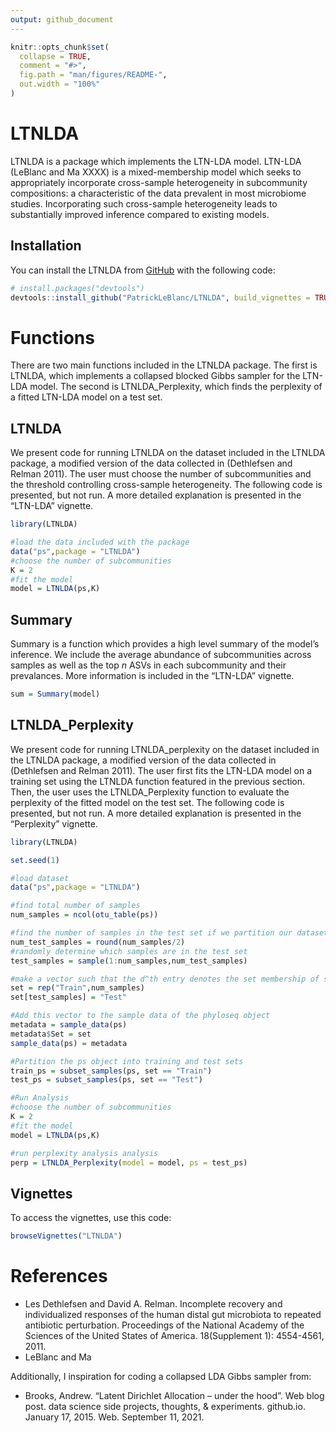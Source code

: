```yaml
---
output: github_document
---
```


<!-- README.md is generated from README.Rmd. Please edit that file -->

```r
knitr::opts_chunk$set(
  collapse = TRUE,
  comment = "#>",
  fig.path = "man/figures/README-",
  out.width = "100%"
)
```

# LTNLDA

<!-- badges: start -->
<!-- badges: end -->

LTNLDA is a package which implements the LTN-LDA model. LTN-LDA (LeBlanc and Ma XXXX) is a mixed-membership model which seeks to appropriately incorporate cross-sample heterogeneity in subcommunity compositions: a characteristic of the data prevalent in most microbiome studies.  Incorporating such cross-sample heterogeneity leads to substantially improved inference compared to existing models. 

## Installation

You can install the LTNLDA from [GitHub](https://github.com/) with the following code:

``` r
# install.packages("devtools")
devtools::install_github("PatrickLeBlanc/LTNLDA", build_vignettes = TRUE)
```
# Functions

There are two main functions included in the LTNLDA package.  The first is LTNLDA, which implements a collapsed blocked Gibbs sampler for the LTN-LDA model.  The second is LTNLDA_Perplexity, which finds the perplexity of a fitted LTN-LDA model on a test set.

## LTNLDA

We present code for running LTNLDA on the dataset included in the LTNLDA package, a modified version of the data collected in (Dethlefsen and Relman 2011).  The user must choose the number of subcommunities and the threshold controlling cross-sample heterogeneity.  The following code is presented, but not run.  A more detailed explanation is presented in the "LTN-LDA" vignette.

```r
library(LTNLDA)

#load the data included with the package
data("ps",package = "LTNLDA")
#choose the number of subcommunities
K = 2
#fit the model
model = LTNLDA(ps,K)
```

## Summary

Summary is a function which provides a high level summary of the model's inference.  We include the average abundance of subcommunities across samples as well as the top $n$ ASVs in each subcommunity and their prevalances.  More information is included in the "LTN-LDA" vignette. 

```r
sum = Summary(model)
```

## LTNLDA_Perplexity

We present code for running LTNLDA_perplexity on the dataset included in the LTNLDA package, a modified version of the data collected in (Dethlefsen and Relman 2011).  The user first fits the LTN-LDA model on a training set using the LTNLDA function featured in the previous section.  Then, the user uses the LTNLDA_Perplexity function to evaluate the perplexity of the fitted model on the test set.  The following code is presented, but not run.  A more detailed explanation is presented in the "Perplexity" vignette.  

```r
library(LTNLDA)

set.seed(1)

#load dataset
data("ps",package = "LTNLDA")

#find total number of samples
num_samples = ncol(otu_table(ps))

#find the number of samples in the test set if we partition our dataset in half
num_test_samples = round(num_samples/2)
#randomly determine which samples are in the test set
test_samples = sample(1:num_samples,num_test_samples) 

#make a vector such that the d^th entry denotes the set membership of sample d
set = rep("Train",num_samples)
set[test_samples] = "Test"

#Add this vector to the sample data of the phyloseq object
metadata = sample_data(ps)
metadata$Set = set
sample_data(ps) = metadata

#Partition the ps object into training and test sets
train_ps = subset_samples(ps, set == "Train")
test_ps = subset_samples(ps, set == "Test")

#Run Analysis 
#choose the number of subcommunities
K = 2
#fit the model
model = LTNLDA(ps,K)

#run perplexity analysis analysis
perp = LTNLDA_Perplexity(model = model, ps = test_ps)
```


## Vignettes

To access the vignettes, use this code:

```r
browseVignettes("LTNLDA")
```

# References 

* Les Dethlefsen and David A. Relman. Incomplete recovery and individualized responses of the human distal gut microbiota to repeated antibiotic perturbation. Proceedings of the National Academy of the Sciences of the United States of America. 18(Supplement 1): 4554-4561, 2011.
* LeBlanc and Ma

Additionally, I inspiration for coding a collapsed LDA Gibbs sampler from:

* Brooks, Andrew. "Latent Dirichlet Allocation – under the hood". Web blog post. data science side projects, thoughts, & experiments. github.io. January 17, 2015. Web. September 11, 2021.